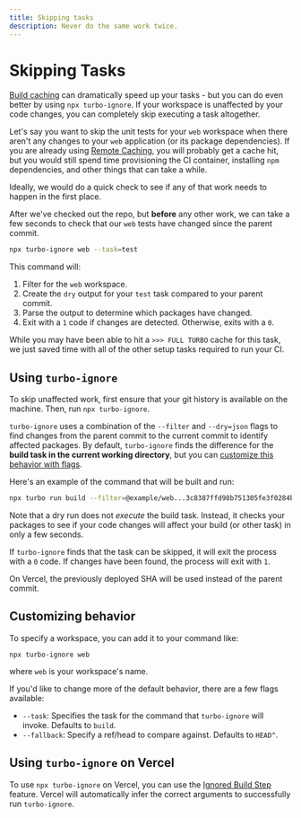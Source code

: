 ```yaml
---
title: Skipping tasks
description: Never do the same work twice.
---
```



# Skipping Tasks

[Build caching](/repo/docs/core-concepts/caching) can dramatically speed up your tasks - but you can do even better by using `npx turbo-ignore`. If your workspace is unaffected by your code changes, you can completely skip executing a task altogether.

Let's say you want to skip the unit tests for your `web` workspace when there aren't any changes to your `web` application (or its package dependencies). If you are already using [Remote Caching](https://turbo.build/repo/docs/core-concepts/remote-caching), you will probably get a cache hit, but you would still spend time provisioning the CI container, installing `npm` dependencies, and other things that can take a while.

Ideally, we would do a quick check to see if any of that work needs to happen in the first place.

After we've checked out the repo, but **before** any other work, we can take a few seconds to check that our `web` tests have changed since the parent commit.

```bash
npx turbo-ignore web --task=test
```

This command will:

1. Filter for the `web` workspace.
2. Create the `dry` output for your `test` task compared to your parent commit.
3. Parse the output to determine which packages have changed.
4. Exit with a `1` code if changes are detected. Otherwise, exits with a `0`.

While you may have been able to hit a `>>> FULL TURBO` cache for this task, we just saved time with all of the other setup tasks required to run your CI.

## Using `turbo-ignore`

To skip unaffected work, first ensure that your git history is available on the machine. Then, run `npx turbo-ignore`.

`turbo-ignore` uses a combination of the `--filter` and `--dry=json` flags to find changes from the parent commit to the current commit to identify affected packages. By default, `turbo-ignore` finds the difference for the **build task in the current working directory**, but you can [customize this behavior with flags](#customizing-behavior).

Here's an example of the command that will be built and run:

```bash
npx turbo run build --filter=@example/web...3c8387ffd98b751305fe3f0284befdd00cbd4610 --dry=json
```

Note that a dry run does not _execute_ the build task. Instead, it checks your packages to see if your code changes will affect your build (or other task) in only a few seconds.

If `turbo-ignore` finds that the task can be skipped, it will exit the process with a `0` code. If changes have been found, the process will exit with `1`.

<Callout type="info">On Vercel, the previously deployed SHA will be used instead of the parent commit.</Callout>

## Customizing behavior

To specify a workspace, you can add it to your command like:

```
npx turbo-ignore web
```

where `web` is your workspace's name.

If you'd like to change more of the default behavior, there are a few flags available:

- `--task`: Specifies the task for the command that `turbo-ignore` will invoke. Defaults to `build`.
- `--fallback`: Specify a ref/head to compare against. Defaults to `HEAD^`.

## Using `turbo-ignore` on Vercel

To use `npx turbo-ignore` on Vercel, you can use the [Ignored Build Step](https://vercel.com/docs/concepts/projects/overview#ignored-build-step) feature. Vercel will automatically infer the correct arguments to successfully run `turbo-ignore`.
